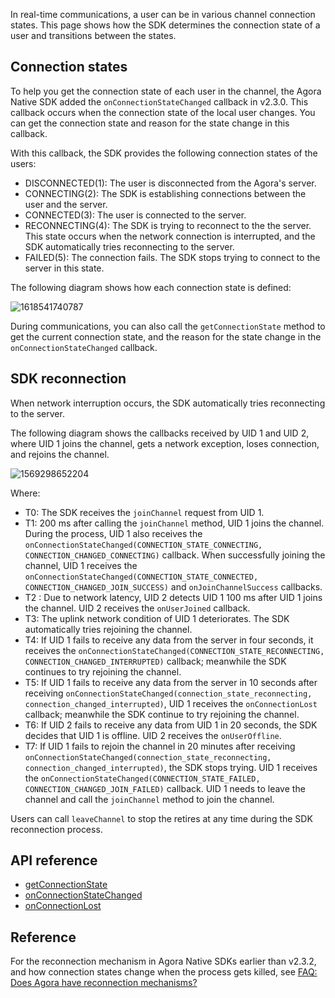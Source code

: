 <PlatformWrapper platform="android">

In real-time communications, a user can be in various channel connection states. This page shows how the SDK determines the connection state of a user and transitions between the states.

## Connection states

To help you get the connection state of each user in the channel, the Agora Native SDK added the `onConnectionStateChanged` callback in v2.3.0. This callback occurs when the connection state of the local user changes. You can get the connection state and reason for the state change in this callback.

With this callback, the SDK provides the following connection states of the users:

- DISCONNECTED(1): The user is disconnected from the Agora's server.
- CONNECTING(2): The SDK is establishing connections between the user and the server.
- CONNECTED(3): The user is connected to the server.
- RECONNECTING(4): The SDK is trying to reconnect to the the server. This state occurs when the network connection is interrupted, and the SDK automatically tries reconnecting to the server.
- FAILED(5): The connection fails. The SDK stops trying to connect to the server in this state.

The following diagram shows how each connection state is defined:

![1618541740787](https://web-cdn.agora.io/docs-files/1618541740787)

During communications, you can also call the `getConnectionState` method to get the current connection state, and the reason for the state change in the `onConnectionStateChanged` callback.

## SDK reconnection

When network interruption occurs, the SDK automatically tries reconnecting to the server.

The following diagram shows the callbacks received by UID 1 and UID 2, where UID 1 joins the channel, gets a network exception, loses connection, and rejoins the channel.

![1569298652204](https://web-cdn.agora.io/docs-files/1569298652204)

Where:

- T0: The SDK receives the `joinChannel` request from UID 1.
- T1: 200 ms after calling the `joinChannel` method, UID 1 joins the channel. During the process, UID 1 also receives the `onConnectionStateChanged(CONNECTION_STATE_CONNECTING, CONNECTION_CHANGED_CONNECTING)` callback. When successfully joining the channel, UID 1 receives the `onConnectionStateChanged(CONNECTION_STATE_CONNECTED, CONNECTION_CHANGED_JOIN_SUCCESS)` and `onJoinChannelSuccess` callbacks.
- T2 : Due to network latency, UID 2 detects UID 1 100 ms after UID 1 joins the channel. UID 2 receives the `onUserJoined` callback.
- T3: The uplink network condition of UID 1 deteriorates. The SDK automatically tries rejoining the channel.
- T4: If UID 1 fails to receive any data from the server in four seconds, it receives the `onConnectionStateChanged(CONNECTION_STATE_RECONNECTING, CONNECTION_CHANGED_INTERRUPTED)` callback; meanwhile the SDK continues to try rejoining the channel.
- T5: If UID 1 fails to receive any data from the server in 10 seconds after receiving `onConnectionStateChanged(connection_state_reconnecting, connection_changed_interrupted)`, UID 1 receives the `onConnectionLost` callback; meanwhile the SDK continue to try rejoining the channel.
- T6: If UID 2 fails to receive any data from UID 1 in 20 seconds, the SDK decides that UID 1 is offline. UID 2 receives the `onUserOffline`.
- T7: If UID 1 fails to rejoin the channel in 20 minutes after receiving `onConnectionStateChanged(connection_state_reconnecting, connection_changed_interrupted)`, the SDK stops trying. UID 1 receives the `onConnectionStateChanged(CONNECTION_STATE_FAILED, CONNECTION_CHANGED_JOIN_FAILED)` callback. UID 1 needs to leave the channel and call the `joinChannel` method to join the channel.

<div class="alert note">Users can call <code>leaveChannel</code> to stop the retires at any time during the SDK reconnection process.</div>

## API reference

- [getConnectionState](https://api-ref.agora.io/en/video-sdk/android/3.x/classio_1_1agora_1_1rtc_1_1_rtc_engine.html#a8635e3c9e26ffe95e7ab9a518af533b9)
- [onConnectionStateChanged](https://api-ref.agora.io/en/video-sdk/android/3.x/classio_1_1agora_1_1rtc_1_1_i_rtc_engine_event_handler.html#a31b2974a574ec45e62bb768e17d1f49e)
- [onConnectionLost](https://api-ref.agora.io/en/video-sdk/android/3.x/classio_1_1agora_1_1rtc_1_1_i_rtc_engine_event_handler.html#a1abc011459e044a491274415a1230168)

## Reference

For the reconnection mechanism in Agora Native SDKs earlier than v2.3.2, and how connection states change when the process gets killed, see [FAQ: Does Agora have reconnection mechanisms?](https://docs.agora.io/en/faq/sdk_behavior)

</PlatformWrapper>